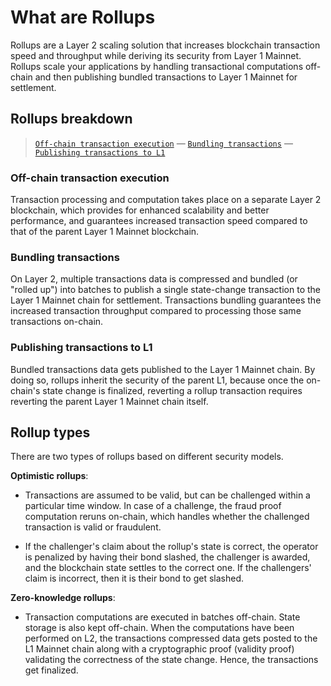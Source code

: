 # What are Rollups

Rollups are a Layer 2 scaling solution that increases blockchain transaction speed and throughput while deriving its security from Layer 1 Mainnet. Rollups scale your applications by handling transactional computations off-chain and then publishing bundled transactions to Layer 1 Mainnet for settlement.

## Rollups breakdown

> [`Off-chain transaction execution`](/scaling-services-rollups/rollups/#off-chain-transaction-execution) — [`Bundling transactions`](/scaling-services-rollups/rollups/#bundling-transactions) — [`Publishing transactions to L1`](/scaling-services-rollups/rollups/#publishing-transactions-to-l1)

### Off-chain transaction execution

Transaction processing and computation takes place on a separate Layer 2 blockchain, which provides for enhanced scalability and better performance, and guarantees increased transaction speed compared to that of the parent Layer 1 Mainnet blockchain.

### Bundling transactions

On Layer 2, multiple transactions data is compressed and bundled (or "rolled up") into batches to publish a single state-change transaction to the Layer 1 Mainnet chain for settlement. Transactions bundling guarantees the increased transaction throughput compared to processing those same transactions on-chain.

### Publishing transactions to L1

Bundled transactions data gets published to the Layer 1 Mainnet chain. By doing so, rollups inherit the security of the parent L1, because once the on-chain's state change is finalized, reverting a rollup transaction requires reverting the parent Layer 1 Mainnet chain itself.

## Rollup types

There are two types of rollups based on different security models.

**Optimistic rollups**:

  * Transactions are assumed to be valid, but can be challenged within a particular time window. In case of a challenge, the fraud proof computation reruns on-chain, which handles whether the challenged transaction is valid or fraudulent.

  * If the challenger's claim about the rollup's state is correct, the operator is penalized by having their bond slashed, the challenger is awarded, and the blockchain state settles to the correct one. If the challengers' claim is incorrect, then it is their bond to get slashed.

**Zero-knowledge rollups**:

  * Transaction computations are executed in batches off-chain. State storage is also kept off-chain. When the computations have been performed on L2, the transactions compressed data gets posted to the L1 Mainnet chain along with a cryptographic proof (validity proof) validating the correctness of the state change. Hence, the transactions get finalized.
